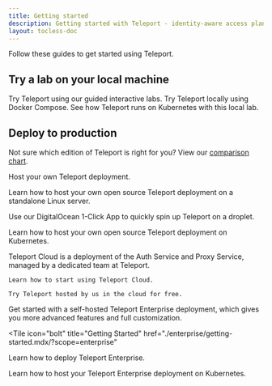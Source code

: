 ```yaml
---
title: Getting started
description: Getting started with Teleport - identity-aware access plane for SSH, HTTPS, Kubernetes, and Databases.
layout: tocless-doc
---
```


Follow these guides to get started using Teleport.

## Try a lab on your local machine

<TileSet>
  <Tile icon="code" title="Browser Lab" href="https://goteleport.com/labs">
    Try Teleport using our guided interactive labs.
  </Tile>
  <Tile icon="integrations" title="Docker Compose Lab" href="./getting-started/docker-compose.mdx">
    Try Teleport locally using Docker Compose.
  </Tile>
    <Tile icon="kubernetes" title="Kubernetes Lab" href="./getting-started/local-kubernetes.mdx">
    See how Teleport runs on Kubernetes with this local lab.
  </Tile>
</TileSet>

## Deploy to production

Not sure which edition of Teleport is right for you? View our [comparison chart](./faq.mdx#how-is-open-source-different-from-enterprise).

<Tabs>
<TabItem scope="oss" label="Open Source Teleport">

Host your own Teleport deployment.

<TileSet>
  <Tile 
  icon="bolt"
  title="Linux Server"
  href="./getting-started/linux-server/?scope=oss"
  >

  Learn how to host your own open source Teleport deployment on a standalone
  Linux server.

  </Tile>
  <Tile
  icon="stack"
  title="Teleport on DigitalOcean"
  href="./getting-started/digitalocean/?scope=oss"
  >

  Use our DigitalOcean 1-Click App to quickly spin up Teleport on a droplet.
    
  </Tile>
  <Tile 
  icon="kubernetes"
  title="Kubernetes"
  href="./getting-started/kubernetes-cluster/?scope=oss"
  >

  Learn how to host your own open source Teleport deployment on Kubernetes.

  </Tile>
  </TileSet>
</TabItem>
<TabItem scope="cloud" label="Teleport Cloud">

Teleport Cloud is a deployment of the Auth Service and Proxy Service,
managed by a dedicated team at Teleport.

<TileSet>
  <Tile icon="cloud" title="Learn More" href="./cloud/getting-started.mdx/?scope=cloud">

    Learn how to start using Teleport Cloud.

  </Tile>
  <Tile icon="cloud" title="Start your Free Trial" href="https://goteleport.com/signup">

    Try Teleport hosted by us in the cloud for free.

  </Tile>
  </TileSet>
</TabItem>
<TabItem scope="enterprise" label="Teleport Enterprise">

  Get started with a self-hosted Teleport Enterprise deployment, which gives you
  more advanced features and full customization.

<TileSet>

  <Tile
  icon="bolt"
  title="Getting Started"
  href="./enterprise/getting-started.mdx/?scope=enterprise"
  >

  Learn how to deploy Teleport Enterprise.

  </Tile>
    <Tile 
  icon="kubernetes"
  title="Kubernetes"
  href="./getting-started/kubernetes-cluster.mdx/?scope=enterprise"
  >

  Learn how to host your Teleport Enterprise deployment on Kubernetes.

  </Tile>
  </TileSet>
</TabItem>
</Tabs>


